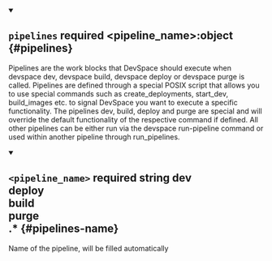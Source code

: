 


<details className="config-field" data-expandable="true" open>
<summary>

## `pipelines` <span className="config-field-required" data-required="false">required</span> <span className="config-field-type">&lt;pipeline_name&gt;:object</span> <span className="config-field-default"></span> <span className="config-field-enum"></span> {#pipelines}

Pipelines are the work blocks that DevSpace should execute when devspace dev, devspace build, devspace deploy or devspace purge
is called. Pipelines are defined through a special POSIX script that allows you to use special commands
such as create_deployments, start_dev, build_images etc. to signal DevSpace you want to execute
a specific functionality. The pipelines dev, build, deploy and purge are special and will override
the default functionality of the respective command if defined. All other pipelines can be either run
via the devspace run-pipeline command or used within another pipeline through run_pipelines.

</summary>


<details className="config-field" data-expandable="true"open>
<summary>

## `<pipeline_name>` <span className="config-field-required" data-required="true">required</span> <span className="config-field-type">string</span> <span className="config-field-default"></span> <span className="config-field-enum"><span>dev<br/>deploy<br/>build<br/>purge<br/>.*</span></span> {#pipelines-name}

Name of the pipeline, will be filled automatically

</summary>

<PartialPipelinesreference />


</details>


</details>
